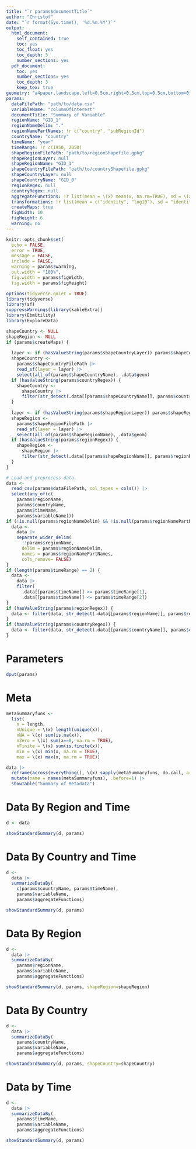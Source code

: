 ```yaml
---
title: "`r params$documentTitle`"
author: "Christof"
date: "`r format(Sys.time(), '%d.%m.%Y')`"
output: 
  html_document:
    self_contained: true
    toc: yes
    toc_float: yes
    toc_depth: 3
    number_sections: yes
  pdf_document:
    toc: yes
    number_sections: yes
    toc_depth: 3
    keep_tex: true
geometry: "a4paper,landscape,left=0.5cm,right=0.5cm,top=0.5cm,bottom=0.5cm,footnotesep=0.0cm,footskip=0.1cm"
params:
  dataFilePath: "path/to/data.csv"
  variableName: "columnOfInterest"
  documentTitle: "Summary of Variable"
  regionName: "GID_1"
  regionNameDelim: "."
  regionNamePartNames: !r c("country", "subRegionId")
  countryName: "country"
  timeName: "year"
  timeRange: !r c(1950, 2050)
  shapeRegionFilePath: "path/to/regionShapefile.gpkg"
  shapeRegionLayer: null
  shapeRegionName: "GID_1"
  shapeCountryFilePath: "path/to/countryShapefile.gpkg"
  shapeCountryLayer: null
  shapeCountryName: "GID_0"
  regionRegex: null
  countryRegex: null
  aggregateFunctions: !r list(mean = \(x) mean(x, na.rm=TRUE), sd = \(x) sd(x, na.rm=TRUE))
  transformations: !r list(mean = c("identity", "log10"), sd = "identity")
  createMaps: true
  figWidth: 10
  figHeight: 6
  warning: no
---
```


```r
knitr::opts_chunk$set(
  echo = FALSE,
  error = TRUE,
  message = FALSE,
  include = FALSE,
  warning = params$warning,
  out.width = "100%",
  fig.width = params$figWidth,
  fig.width = params$figHeight)
```


```r
options(tidyverse.quiet = TRUE)
library(tidyverse)
library(sf)
suppressWarnings(library(kableExtra))
library(EbmUtility)
library(ExploreData)
```


```r
shapeCountry <- NULL
shapeRegion <- NULL
if (params$createMaps) {
  
  layer <- if (hasValueString(params$shapeCountryLayer)) params$shapeCountryLayer else character()
  shapeCountry <-
    params$shapeCountryFilePath |>
    read_sf(layer = layer) |>
    select(all_of(params$shapeCountryName), .data$geom)
  if (hasValueString(params$countryRegex)) {
    shapeCountry <- 
      shapeCountry |> 
      filter(str_detect(.data[[params$shapeCountryName]], params$countryRegex))
  }
  
  layer <- if (hasValueString(params$shapeRegionLayer)) params$shapeRegionLayer else character()
  shapeRegion <-
    params$shapeRegionFilePath |>
    read_sf(layer = layer) |>
    select(all_of(params$shapeRegionName), .data$geom)
  if (hasValueString(params$regionRegex)) {
    shapeRegion <- 
      shapeRegion |> 
      filter(str_detect(.data[[params$shapeRegionName]], params$regionRegex))
  }
}
```

```r
# Load and preprocess data.
data <- 
  read_csv(params$dataFilePath, col_types = cols()) |>
  select(any_of(c(
    params$regionName, 
    params$countryName, 
    params$timeName, 
    params$variableName)))
if (!is.null(params$regionNameDelim) && !is.null(params$regionNamePartNames)) {
  data <- 
    data |> 
    separate_wider_delim(
      !!params$regionName,
      delim = params$regionNameDelim, 
      names = params$regionNamePartNames,
      cols_remove= FALSE)
}
if (length(params$timeRange) == 2) {
  data <- 
    data |> 
    filter(
      .data[[params$timeName]] >= params$timeRange[1], 
      .data[[params$timeName]] <= params$timeRange[2])
}
if (hasValueString(params$regionRegex)) {
  data <- filter(data, str_detect(.data[[params$regionName]], params$regionRegex))
}
if (hasValueString(params$countryRegex)) {
  data <- filter(data, str_detect(.data[[params$countryName]], params$countryRegex))
}
```


# Parameters

```r
dput(params)
```


# Meta 

```r
metaSummaryfuns <- 
  list(
    n = length,
    nUnique = \(x) length(unique(x)),
    nNA = \(x) sum(is.na(x)),
    nZero = \(x) sum(x==0, na.rm = TRUE),
    nFinite = \(x) sum(is.finite(x)),
    min = \(x) min(x, na.rm = TRUE),
    max = \(x) max(x, na.rm = TRUE))
```

```r
data |> 
  reframe(across(everything(), \(x) sapply(metaSummaryfuns, do.call, args=list(x)))) |>
  mutate(name = names(metaSummaryfuns), .before=1) |> 
  showTable("Summary of Metadata")
```


# Data By Region and Time

```r
d <- data
```

```r
showStandardSummary(d, params)
```


# Data By Country and Time

```r
d <- 
  data |> 
  summarizeDataBy(
    c(params$countryName, params$timeName), 
    params$variableName,
    params$aggregateFunctions)
```

```r
showStandardSummary(d, params)
```


# Data By Region

```r
d <- 
  data |> 
  summarizeDataBy(
    params$regionName, 
    params$variableName,
    params$aggregateFunctions)
```

```r
showStandardSummary(d, params, shapeRegion=shapeRegion)
```


# Data By Country

```r
d <- 
  data |> 
  summarizeDataBy(
    params$countryName, 
    params$variableName,
    params$aggregateFunctions)
```

```r
showStandardSummary(d, params, shapeCountry=shapeCountry)
```


# Data by Time

```r
d <- 
  data |> 
  summarizeDataBy(
    params$timeName, 
    params$variableName,
    params$aggregateFunctions)
```

```r
showStandardSummary(d, params)
```

